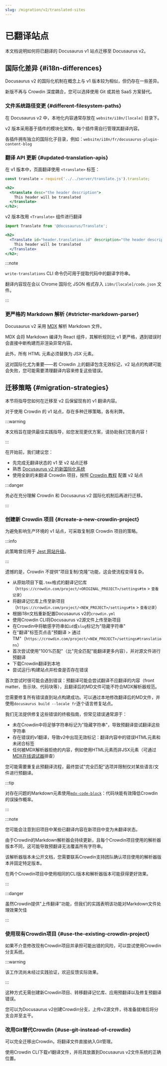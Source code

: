 ```yaml
---
slug: /migration/v2/translated-sites
---
```


# 已翻译站点

本文档说明如何将已翻译的 Docusaurus v1 站点迁移至 Docusaurus v2。

## 国际化差异 {#i18n-differences}

Docusaurus v2 的国际化机制在概念上与 v1 版本较为相似，但仍存在一些差异。

新版不再与 Crowdin 深度耦合，您可以选择使用 Git 或其他 SaaS 方案替代。

### 文件系统路径变更 {#different-filesystem-paths}

在 Docusaurus v2 中，本地化内容通常存放在 `website/i18n/[locale]` 目录下。

v2 版本采用基于插件的模块化架构，每个插件需自行管理其翻译内容。

各插件拥有独立的国际化子目录，例如：`website/i18n/fr/docusaurus-plugin-content-blog`

### 翻译 API 更新 {#updated-translation-apis}

在 v1 版本中，页面翻译使用 `<translate>` 标签：

```jsx
const translate = require('../../server/translate.js').translate;

<h2>
  <translate desc="the header description">
    This header will be translated
  </translate>
</h2>;
```

v2 版本改用 `<Translate>` 组件进行翻译

```jsx
import Translate from '@docusaurus/Translate';

<h2>
  <Translate id="header.translation.id" description="the header description">
    This header will be translated
  </Translate>
</h2>;
```

:::note

`write-translations` CLI 命令仍可用于提取代码中的翻译字符串。

翻译内容现在会以 Chrome 国际化 JSON 格式存入 `i18n/[locale]/code.json` 文件。

:::

### 更严格的 Markdown 解析 {#stricter-markdown-parser}

Docusaurus v2 采用 [MDX](https://mdxjs.com/) 解析 Markdown 文件。

MDX 会将 Markdown 编译为 React 组件，其解析规则比 v1 更严格，遇到错误时会直接中断构建而非渲染异常内容。

此外，所有 HTML 元素必须替换为 JSX 元素。

这对国际化尤为重要——若 Crowdin 上的翻译包含无效标记，v2 站点的构建可能会失败，您可能需要清理翻译内容来修复这些错误。

## 迁移策略 {#migration-strategies}

本节将指导您如何在迁移至 v2 后保留现有的 v1 翻译内容。

对于使用 Crowdin 的 v1 站点，存在多种迁移策略，各有利弊。

:::warning

本文档旨在提供最佳实践指导，如您发现更优方案，请协助我们完善内容！

:::

在开始前，我们建议您：

- 先完成无翻译状态的 v1 至 v2 站点迁移
- 熟悉 [Docusaurus v2 的新国际化系统](../../i18n/i18n-introduction.mdx)
- 使用全新的未翻译 Crowdin 项目，按照 [Crowdin 教程](../../i18n/i18n-crowdin.mdx) 配置 v2 站点

:::danger

务必在充分理解 Crowdin 和 Docusaurus v2 国际化机制后再进行迁移。

:::

### 创建新 Crowdin 项目 {#create-a-new-crowdin-project}

为避免影响生产环境的 v1 站点，可采取复制原 Crowdin 项目的策略。

:::info

此策略曾应用于 [Jest 网站升级](https://jestjs.io/blog/2021/03/09/jest-website-upgrade)。

:::

遗憾的是，Crowdin 不提供"项目复制/克隆"功能，这会使流程变得复杂。

- 从原始项目下载`.tmx`格式的翻译记忆库（`https://crowdin.com/project/<ORIGINAL_PROJECT>/settings#tm` > `查看记录`）
- 将翻译记忆库上传至新项目（`https://crowdin.com/project/<NEW_PROJECT>/settings#tm` > `查看记录`）
- 根据i18n文档重新配置Docusaurus v2的`crowdin.yml`
- 使用Crowdin CLI将Docusaurus v2源文件上传至新项目
- 在Crowdin中将敏感字符串如`id`或`slug`标记为"隐藏字符串"
- 在"翻译"标签页点击"预翻译 > 通过TM"（`https://crowdin.com/project/<NEW_PROJECT>/settings#translations`）
- 首次尝试使用"100%匹配"（比"完全匹配"能翻译更多内容），并对源文件进行预翻译
- 下载Crowdin翻译到本地
- 尝试运行/构建站点并检查是否存在错误

首次尝试时很可能会遇到错误：预翻译可能会尝试翻译不应翻译的内容（front matter、告示块、代码块等），且翻译后的MD文件可能不符合MDX解析器规范。

您需要修复所有错误直到站点构建成功。可以通过本地修改翻译后的MD文件，并使用`docusaurus build --locale fr`逐个语言修复站点。

我们无法提供修复这些错误的终极指南，但常见错误通常源于：

- 未在Crowdin中将足够字符串标记为"隐藏字符串"，导致预翻译尝试翻译这些字符串
- 存在错误的v1翻译，导致v2中出现无效标记：翻译内容中的错误HTML元素和未闭合标签
- 任何被MDX解析器拒绝的内容，例如使用HTML元素而非JSX元素（可通过[MDX在线调试器](https://mdxjs.com/playground/)排查）

您可能需要重复此预翻译流程，最终尝试"完全匹配"选项并限制仅对某些语言/文件进行预翻译。

:::tip

对存在问题的Markdown元素使用[`mdx-code-block`](../../i18n/i18n-crowdin.mdx#mdx-solutions)：代码块能有效降低Crowdin的误操作概率。

:::

:::note

您可能会注意到旧项目中某些已翻译内容在新项目中变为未翻译状态。

由于Crowdin的Markdown解析器会持续更新，且每个Crowdin项目使用的解析器版本不同，这可能导致预翻译无法覆盖所有字符串。

该解析器版本未公开文档，您需要联系Crowdin支持团队确认项目使用的解析器版本并固定特定版本。

在两个Crowdin项目中使用相同的CLI版本和解析器版本可能获得更好效果。

:::

:::danger

虽然Crowdin提供"上传翻译"功能，但我们的实践表明该功能对Markdown文件处理效果欠佳

:::

### 使用现有Crowdin项目 {#use-the-existing-crowdin-project}

如果不介意修改现有Crowdin项目并承担可能出错的风险，可以尝试使用Crowdin分支系统。

:::warning

该工作流尚未经过实践验证，欢迎反馈实际效果。

:::

这种方式无需创建新Crowdin项目、转移翻译记忆库、应用预翻译以及修复预翻译错误。

您可以为Docusaurus v2创建Crowdin分支，上传v2源文件，待准备就绪后将分支合并至主干。

### 改用Git替代Crowdin {#use-git-instead-of-crowdin}

可以完全迁移出Crowdin，将翻译文件直接纳入Git管理。

使用Crowdin CLI下载v1翻译文件，并将其放置到Docusaurus v2文件系统的正确位置。